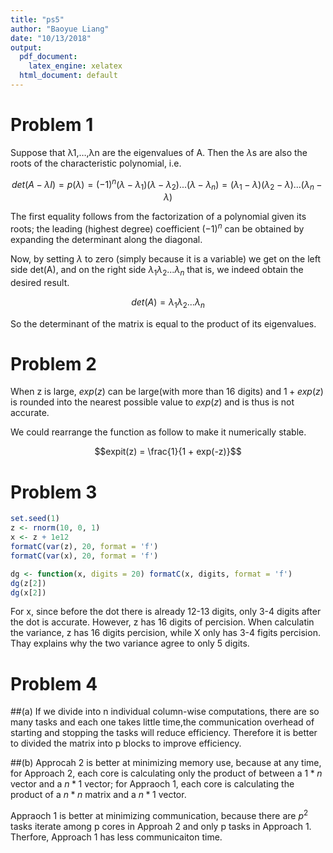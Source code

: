 ```yaml
---
title: "ps5"
author: "Baoyue Liang"
date: "10/13/2018"
output:
  pdf_document: 
    latex_engine: xelatex
  html_document: default
---
```


# Problem 1
Suppose that λ1,…,λn are the eigenvalues of A. Then the $\lambda$s are also the roots of the characteristic polynomial, i.e.

$$det(A-\lambda I) = p(\lambda)
= (−1)^n(\lambda - \lambda_1)(\lambda - \lambda_2)...(\lambda - \lambda_n)
= (\lambda_1- \lambda)(\lambda_2 - \lambda)...(\lambda_n - \lambda)$$


The first equality follows from the factorization of a polynomial given its roots; the leading (highest degree) coefficient $(−1)^n$ can be obtained by expanding the determinant along the diagonal.

Now, by setting $\lambda$ to zero (simply because it is a variable) we get on the left side det(A), and on the right side $\lambda_1\lambda_2...\lambda_n$ that is, we indeed obtain the desired result.

$$det(A)=\lambda_1\lambda_2...\lambda_n$$

So the determinant of the matrix is equal to the product of its eigenvalues.

# Problem 2
When z is large, $exp(z)$ can be large(with more than 16 digits) and $1 + exp(z)$ is rounded into the nearest possible value to $exp(z)$ and is thus is not accurate. 

We could rearrange the function as follow to make it numerically stable.

$$expit(z)  = \frac{1}{1 + exp(-z)}$$

# Problem 3
```r
set.seed(1)
z <- rnorm(10, 0, 1)
x <- z + 1e12
formatC(var(z), 20, format = 'f')
formatC(var(x), 20, format = 'f')

```
```r
dg <- function(x, digits = 20) formatC(x, digits, format = 'f')
dg(z[2])
dg(x[2])
```

For x, since before the dot there is already 12-13 digits, only 3-4 digits after the dot is accurate. However, z has 16 digits of percision. When calculatin the variance, z has 16 digits percision, while X only has 3-4 figits percision. Thay explains why the two variance agree to only 5 digits.

# Problem 4
##(a)
If we divide into n individual column-wise computations, there are so many tasks and each one takes little time,the communication overhead of starting and stopping the tasks will reduce efficiency. Therefore it is better to divided the matrix into p blocks to improve efficiency.

##(b)
Approcah 2 is better at minimizing memory use, because at any time, for Approach 2, each core is calculating only the product of between a $1*n$ vector and a $n*1$ vector; for Appraoch 1, each core is calculating the product of a $n*n$ matrix and a $n*1$ vector.


Appraoch 1 is better at minimizing communication,  because there are $p^2$ tasks iterate among p cores in Approah 2 and only p tasks in Approach 1. Therfore, Approach 1 has less communicaiton time.


```r

```
